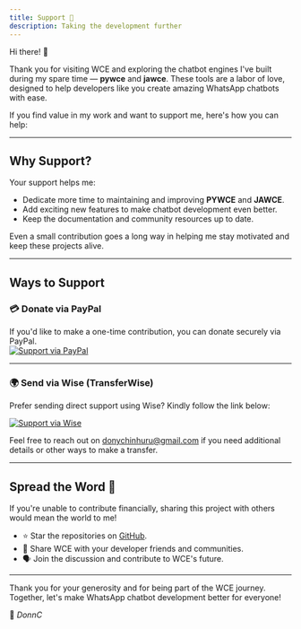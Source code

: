 ```yaml
---
title: Support 💙
description: Taking the development further
---
```


Hi there! 👋

Thank you for visiting WCE and exploring the chatbot engines I've built during my spare time — **pywce** and **jawce**.
These tools are a labor of love, designed to help developers like you create amazing WhatsApp chatbots with ease.

If you find value in my work and want to support me, here's how you can help:

---

## Why Support?

Your support helps me:

- Dedicate more time to maintaining and improving **PYWCE** and **JAWCE**.
- Add exciting new features to make chatbot development even better.
- Keep the documentation and community resources up to date.

Even a small contribution goes a long way in helping me stay motivated and keep these projects alive.

---

## Ways to Support

### 💳 **Donate via PayPal**

If you'd like to make a one-time contribution, you can donate securely via PayPal.  
[![Support via PayPal](https://www.paypalobjects.com/en_US/i/btn/btn_donate_LG.gif)](https://www.paypal.me/donnclab)

---

### 🌍 **Send via Wise (TransferWise)**

Prefer sending direct support using Wise? Kindly follow the link below:

[![Support via Wise](https://www.paypalobjects.com/en_US/i/btn/btn_donate_LG.gif)](https://wise.com/pay/me/donaldc156)

Feel free to reach out on [donychinhuru@gmail.com](donychinhuru@gmail.com) if you need additional details or other ways to make a transfer.

---

## Spread the Word 📣

If you're unable to contribute financially, sharing this project with others would mean the world to me!

- ⭐️ Star the repositories on [GitHub](https://github.com/DonnC).
- 🤝 Share WCE with your developer friends and communities.
- 🗣️ Join the discussion and contribute to WCE's future.

---

Thank you for your generosity and for being part of the WCE journey. Together, let's make WhatsApp chatbot development better for everyone!

💙 _DonnC_

